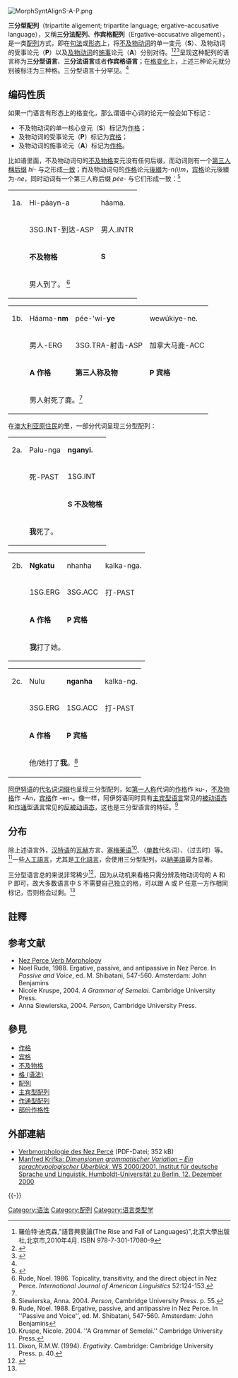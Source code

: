 [[File:MorphSyntAlignS-A-P.png|thumb]]
{{Morphosyntactic alignment}}

'''三分型配列'''（tripartite aligement; tripartite language; ergative–accusative language），又稱'''三分法配列'''、'''作宾格配列'''（Ergative–accusative aligement），是一类[[配列|配列]]方式，即在[[句法|句法]]或[[词法学|形态]]上，将[[不及物動詞|不及物动词]]的单一变元（'''S'''）、及物动词的受事论元（'''P'''）以及[[及物動詞|及物动词]]的[[施事|施事]]论元（'''A'''）分别对待。<ref>羅伯特·迪克森,"語音興衰論(The Rise and Fall of Languages)",北京大學出版社,北京市,2010年4月. ISBN 978-7-301-17080-9</ref><ref name="tsunota">{{lang|ja|{{cite book|title=世界の言語と日本語　言語類型論から見た日本語　改訂版|author=角田太作|year=2009|pages=182-185|publisher=くろしお出版}}}}</ref><ref name="comrie89">{{Cite book|title=Language Universals and Linguistic Typology: Syntax and Morphology|last=Comrie|first=Bernard|publisher=University of Chicago Press|year=1989|isbn=0226114333|location=|pages=}}</ref>呈现这种配列的语言称为'''三分型语言'''、'''三分法语言'''或者'''作宾格语言'''；在[[格_(语法)|格变化]]上，上述三种论元就分别被标注为三种格。三分型语言十分罕见。<ref name="comrie892" />

==编码性质==
如果一门语言有形态上的格变化，那么谓语中心词的论元一般会如下标记：

* 不及物动词的单一核心变元（'''S'''）标记为[[作格|作格]]；
* 及物动词的受事论元（'''P'''）标记为[[宾格|宾格]]；
* 及物动词的施事论元（'''A'''）标记为[[作格|作格]]。

比如{{tsl|en|Nez Perce language|内兹佩尔塞语}}语里面，不及物动词句的[[不及物格|不及物格]]变元没有任何后缀，而动词则有一个[[第三人稱|第三人稱]][[后缀|后缀]] ''hi-'' 与之形成[[一致_(語法)|一致]]；而及物动词句的[[作格|作格]]论元[[後綴|後綴]]为''-n(i)m''，[[宾格|宾格]]论元後綴为''-ne''，同时动词有一个第三人称后缀 ''pée-'' 与它们形成一致：<ref>{{Cite journal|title=Nez Perce Verb Morphology|author=Cash, Phillip|url=http://www.u.arizona.edu/~cashcash/Nez%20Perce%20Verb%20Morphology.pdf|journal=University of Arizona|issue=|doi=|others=|year=2004|volume=|page=|pmid=|access-date=2010-06-04|archive-date=2010-08-07|archive-url=https://web.archive.org/web/20100807154353/http://www.u.arizona.edu/~cashcash/Nez%20Perce%20Verb%20Morphology.pdf|dead-url=no}}</ref>
{| class="infobox" style="float: none; clear: none;"
|-
|1a.
| Hi-páayn-a || háama.
|-
|
| 3SG.INT-到达-ASP || 男人.INTR
|-
|
|'''不及物格'''
|'''S'''
|-
|
| colspan="2" |男人到了。 <ref name="Rude1986">Rude, Noel. 1986. Topicality, transitivity, and the direct object in Nez Perce. ''International Journal of American Linguistics'' 52:124-153.</ref>{{rp|126}}
|}
{| class="infobox" style="float: none; clear: none;"
|-
|1b.
| Háama-'''nm''' || pée-'wi-'''ye''' || wewúkiye-ne.
|-
|
| 男人-ERG || 3SG.TRA-射击-ASP || 加拿大马鹿-ACC
|-
|
|'''A 作格'''
|'''第三人称及物'''
|'''P 宾格'''
|-
|
| colspan="3" |男人射死了鹿。<ref name="Rude1986" />{{rp|126}}
|}

在[[澳大利亚原住民语言|澳大利亚原住民]]的{{Tsl|en|Wangkumara language|旺库马拉语}}里，一部分代词呈现三分型配列：

{| class="infobox" style="float: none; clear: none;"
|2a.
|Palu-nga ||'''nganyi.'''
|-
|
|死-PAST || 1SG.INT
|-
|
|
|'''S 不及物格'''
|-
|
| colspan="2" |'''我'''死了。
|}
{| class="infobox" style="float: none; clear: none;"
|2b.
|'''Ngkatu'''|| nhanha || kalka-nga.
|-
|
|1SG.ERG || 3SG.ACC || 打-PAST
|-
|
|'''A 作格'''
|'''P 宾格'''
|
|-
|
| colspan="3" |'''我'''打了她。
|}
{| class="infobox" style="float: none; clear: none;"
|2c.
|Nulu ||'''nganha'''|| kalka-ng.
|-
|
|3SG.ERG || 1SG.ACC || 打-PAST
|-
|
|'''A 作格'''
|'''P 宾格'''
|
|-
|
| colspan="3" |他/她打了'''我'''。<ref>Siewierska, Anna. 2004. ''Person'', Cambridge University Press. p. 55.</ref>
|}

[[阿伊努語|阿伊努语]]的[[代詞|代名词]][[词缀|词缀]]也呈现三分型配列，如[[第一人稱|第一人称]]代词的[[作格|作格]]作 ku-，[[不及物格|不及物格]]作 -An，[[宾格|宾格]]作 -en-。像{{tsl|en|Nez Perce language|内兹佩尔塞语}}一样，阿伊努语同时具有[[主宾型语言|主宾型语言]]常见的[[被動語態|被动语态]]和[[作通型语言|作通型语言]]常见的[[反被動語態|反被动语态]]，这也是三分型语言的特征。<ref>Rude, Noel. 1988. Ergative, passive, and antipassive in Nez Perce. In <nowiki>''</nowiki>Passive and Voice<nowiki>''</nowiki>, ed. M. Shibatani, 547-560. Amsterdam: John Benjamins</ref>

== 分布 ==
除上述语言外，[[漢特語|汉特语]]的[[瓦赫河_(鄂畢河)|瓦赫]]方言、[[塞梅莱语|塞梅莱语]]<ref>Kruspe, Nicole. 2004. <nowiki>''A Grammar of Semelai.''</nowiki> Cambridge University Press.</ref>、{{Tsl|en|Kalaw Lagaw Ya|卡劳拉高雅语}}（[[單數_(語法)|单数]]代名词）、{{Tsl|en|Yazghulami language|雅兹古伦语}}（过去时）等。<ref>Dixon, R.M.W. (1994). ''Ergativity''. Cambridge: Cambridge University Press. p. 40.</ref>一些[[人工語言|人工語言]]，尤其是[[工化語言|工化語言]]，会使用三分型配列，以[[納美語|納美語]]最为显著。

三分型语言总的来说非常稀少<ref name="comrie892">{{Cite book|title=Language Universals and Linguistic Typology: Syntax and Morphology|last=Comrie|first=Bernard|publisher=University of Chicago Press|year=1989|isbn=0226114333|location=|pages=}}</ref>{{rp|125}}，因为从动机来看格只需分辨及物动词句的 A 和 P 即可，故大多数语言中 S 不需要自己独立的格，可以跟 A 或 P 任意一方作相同标记，否则格会过剩。<ref name="comrie892" />

==註釋==
{{reflist|2}}

==参考文献==
{{refbegin}}
*[http://www.u.arizona.edu/~cashcash/Nez%20Perce%20Verb%20Morphology.pdf Nez Perce Verb Morphology]{{Wayback|url=http://www.u.arizona.edu/~cashcash/Nez%20Perce%20Verb%20Morphology.pdf |date=20100807154353 }}
*Noel Rude, 1988. Ergative, passive, and antipassive in Nez Perce. In ''Passive and Voice'', ed. M. Shibatani, 547-560. Amsterdam: John Benjamins
*Nicole Kruspe, 2004. ''A Grammar of Semelai.'' Cambridge University Press.
*Anna Siewierska, 2004. ''Person'', Cambridge University Press.
{{refend}}

==參見==
{{div col|2}}
*[[作格|作格]]
*[[宾格|宾格]]
*[[不及物格|不及物格]]
* [[格_(语法)|格 (语法)]]
*[[配列|配列]]
*[[主宾型配列|主宾型配列]]
*[[作通型配列|作通型配列]]
*[[部份作格性|部份作格性]]
{{div col end}}

==外部連結==
*[http://www.u.arizona.edu/~cashcash/Nez%20Perce%20Verb%20Morphology.pdf Verbmorphologie des Nez Percé]{{Wayback|url=http://www.u.arizona.edu/~cashcash/Nez%20Perce%20Verb%20Morphology.pdf |date=20100807154353 }} (PDF-Datei; 352 kB) {{de icon}}
* [https://web.archive.org/web/20030709234028/http://amor.cms.hu-berlin.de/~h2816i3x/Kasus.pdf Manfred Krifka: ''Dimensionen grammatischer Variation – Ein sprachtypologischer Überblick.'' WS 2000/2001, Institut für deutsche Sprache und Linguistik, Humboldt-Universität zu Berlin, 12. Dezember 2000] {{de icon}}
{{-}}
{{語言類型學|state=expanded}}

[[Category:语法|Category:语法]]
[[Category:配列|Category:配列]]
[[Category:语言类型学|Category:语言类型学]]